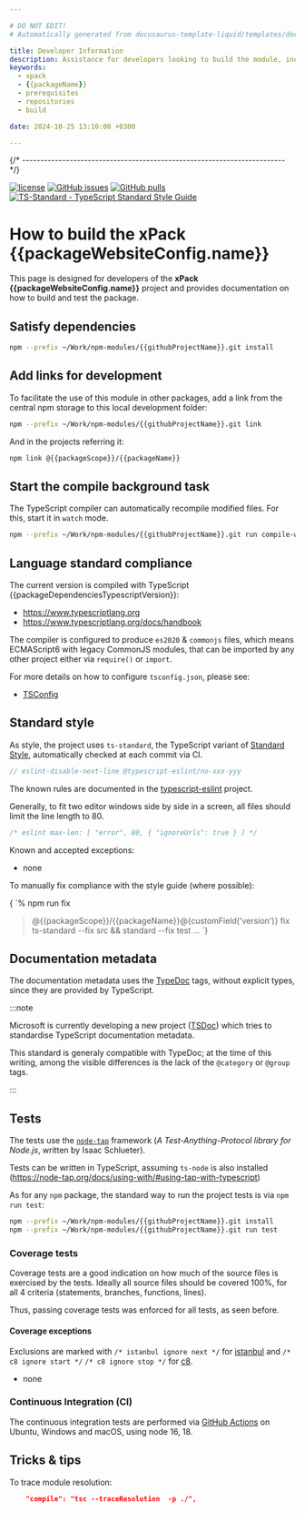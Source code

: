 ```yaml
---

# DO NOT EDIT!
# Automatically generated from docusaurus-template-liquid/templates/docusaurus.

title: Developer Information
description: Assistance for developers looking to build the module, including prerequisites, repositories used, and scripts.
keywords:
  - xpack
  - {{packageName}}
  - prerequisites
  - repositories
  - build

date: 2024-10-25 13:10:00 +0300

---
```





{/* ------------------------------------------------------------------------ */}

[![license](https://img.shields.io/github/license/{{githubProjectOrganization}}/{{githubProjectName}}.svg)](https://github.com/{{githubProjectOrganization}}/{{githubProjectName}}/blob/xpack/LICENSE)
[![GitHub issues](https://img.shields.io/github/issues/{{githubProjectOrganization}}/{{githubProjectName}}.svg)](https://github.com/{{githubProjectOrganization}}/{{githubProjectName}}/issues)
[![GitHub pulls](https://img.shields.io/github/issues-pr/{{githubProjectOrganization}}/{{githubProjectName}}.svg)](https://github.com/{{githubProjectOrganization}}/{{githubProjectName}}/pulls/)
[![TS-Standard - TypeScript Standard Style Guide](https://badgen.net/badge/code%20style/ts-standard/blue?icon=typescript)](https://github.com/standard/ts-standard/)

# How to build the xPack {{packageWebsiteConfig.name}}

This page is designed for developers of the
**xPack {{packageWebsiteConfig.name}}**
project and provides documentation on how to build and test the package.

<Prerequisites nodeVersion="{{packageEnginesNodeVersion}}" nodeVersionMajor="{{packageEnginesNodeVersionMajor}}"/>

<GetProjectSources />

## Satisfy dependencies

```sh
npm --prefix ~/Work/npm-modules/{{githubProjectName}}.git install
```

## Add links for development

To facilitate the use of this module in other packages, add a link
from the central npm storage to this local development folder:

```sh
npm --prefix ~/Work/npm-modules/{{githubProjectName}}.git link
```

And in the projects referring it:

```sh
npm link @{{packageScope}}/{{packageName}}
```

## Start the compile background task

The TypeScript compiler can automatically recompile modified files. For
this, start it in `watch` mode.

```sh
npm --prefix ~/Work/npm-modules/{{githubProjectName}}.git run compile-watch
```

## Language standard compliance

The current version is compiled with TypeScript {{packageDependenciesTypescriptVersion}}:

- https://www.typescriptlang.org
- https://www.typescriptlang.org/docs/handbook

The compiler is configured to produce `es2020` & `commonjs` files,
which means ECMAScript6 with legacy CommonJS modules, that can be imported
by any other project either via `require()` or `import`.

For more details on how to configure `tsconfig.json`, please see:

- [TSConfig](https://www.typescriptlang.org/tsconfig/)

## Standard style

As style, the project uses `ts-standard`, the TypeScript variant of
[Standard Style](https://standardjs.com/#typescript),
automatically checked at each commit via CI.

```js
// eslint-disable-next-line @typescript-eslint/no-xxx-yyy
```

The known rules are documented in the
[typescript-eslint](https://github.com/typescript-eslint/typescript-eslint/tree/main/packages/eslint-plugin/docs/rules)
project.

Generally, to fit two editor windows side by side in a screen,
all files should limit the line length to 80.

```js
/* eslint max-len: [ "error", 80, { "ignoreUrls": true } ] */
```

Known and accepted exceptions:

- none

To manually fix compliance with the style guide (where possible):

<CodeBlock language="console"> {
`% npm run fix

> @{{packageScope}}/{{packageName}}@{customField('version')} fix
> ts-standard --fix src && standard --fix test
...
`} </CodeBlock>

## Documentation metadata

The documentation metadata uses the
[TypeDoc](https://typedoc.org/guides/doccomments/) tags, without
explicit types, since they are provided by TypeScript.

:::note

Microsoft is currently developing a new project ([TSDoc](https://tsdoc.org))
which tries to standardise TypeScript documentation metadata.

This standard is generaly compatible with TypeDoc; at the time of
this writing, among the visible differences is the lack
of the `@category` or `@group` tags.

:::

## Tests

The tests use the [`node-tap`](http://www.node-tap.org) framework
(_A Test-Anything-Protocol library for Node.js_, written by Isaac Schlueter).

Tests can be written in TypeScript, assuming `ts-node` is also installed
(https://node-tap.org/docs/using-with/#using-tap-with-typescript)

As for any `npm` package, the standard way to run the project tests is via
`npm run test`:

```sh
npm --prefix ~/Work/npm-modules/{{githubProjectName}}.git install
npm --prefix ~/Work/npm-modules/{{githubProjectName}}.git run test
```

<TestResults />

### Coverage tests

Coverage tests are a good indication on how much of the source files is
exercised by the tests. Ideally all source files should be covered 100%,
for all 4 criteria (statements, branches, functions, lines).

Thus, passing coverage tests was enforced for all tests, as seen before.

#### Coverage exceptions

Exclusions are marked with `/* istanbul ignore next */` for
[istanbul](https://github.com/gotwarlost/istanbul/blob/master/ignoring-code-for-coverage.md)
and `/* c8 ignore start */` `/* c8 ignore stop */` for
[c8](https://github.com/bcoe/c8).

- none

### Continuous Integration (CI)

The continuous integration tests are performed via
[GitHub Actions](https://github.com/{{githubProjectOrganization}}/{{githubProjectName}}/actions) on Ubuntu,
Windows and macOS, using node 16, 18.

## Tricks & tips

To trace module resolution:

```json
    "compile": "tsc --traceResolution  -p ./",
```
